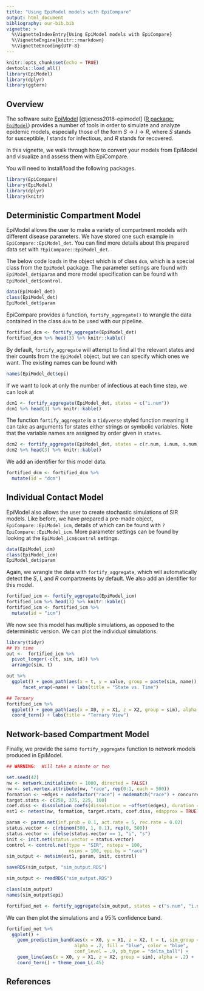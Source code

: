 ```yaml
---
title: "Using EpiModel models with EpiCompare"
output: html_document
bibliography: our-bib.bib
vignette: >
  %\VignetteIndexEntry{Using EpiModel models with EpiCompare}
  %\VignetteEngine{knitr::rmarkdown}
  %\VignetteEncoding{UTF-8}
---
```


```r
knitr::opts_chunk$set(echo = TRUE)
devtools::load_all()
library(EpiModel)
library(dplyr)
library(ggtern)
```




##  Overview

The software suite [EpiModel](https://www.epimodel.org/) [@jeness2018-epimodel] ([R package: `EpiModel`](https://cran.r-project.org/web/packages/EpiModel/index.html)) provides a number of tools in order to simulate and analyze epidemic models, especially those of the form $S \rightarrow I \rightarrow R$, where $S$ stands for susceptible, $I$ stands for infectious, and $R$ stands for recovered.

In this vignette, we walk through how to convert your models from EpiModel and visualize and assess them with EpiCompare.

You will need to install/load the following packages.

```r
library(EpiCompare)
library(EpiModel)
library(dplyr)
library(knitr)
```


## Deterministic Compartment Model

EpiModel allows the user to make a variety of compartment models with different disease parameters.  We have stored one such example in `EpiCompare::EpiModel_det`.  You can find more details about this prepared data set with `?EpiCompare::EpiModel_det`.


The below code loads in the object which is of class `dcm`, which is a special class from the `EpiModel` package.  The parameter settings are found with `EpiModel_det$param` and more model specification can be found with `EpiModel_det$control`.

```r
data(EpiModel_det)
class(EpiModel_det)
EpiModel_det$param
```


EpiCompare provides a function, `fortify_aggregate()` to wrangle the data contained in the class `dcm` to be used with our pipeline.

```r
fortified_dcm <- fortify_aggregate(EpiModel_det)
fortified_dcm %>% head(3) %>% knitr::kable()
```

By default, `fortify_aggregate` will attempt to find all the relevant states and their counts from the `EpiModel` object, but we can specify which ones we want.  The existing names can be found with

```r
names(EpiModel_det$epi)
```

If we want to look at only the number of infectious at each time step, we can look at

```r
dcm1 <- fortify_aggregate(EpiModel_det, states = c("i.num"))
dcm1 %>% head(3) %>% knitr::kable()
```

The function `fortify_aggregate` is a `tidyverse` styled function meaning it can take as arguments for states either strings or symbolic variables.  Note that the variable names are assigned by order given in `states`.  

```r
dcm2 <- fortify_aggregate(EpiModel_det, states = c(r.num, i.num, s.num))
dcm2 %>% head(3) %>% knitr::kable()
```

We add an identifier for this model data.

```r
fortified_dcm <- fortified_dcm %>%
  mutate(id = "dcm")

```

## Individual Contact Model

EpiModel also allows the user to create stochastic simulations of SIR models.  Like before, we have prepared a pre-made object, `EpiCompare::EpiModel_icm`, details of which can be found with `?EpiCompare::EpiModel_icm`.  More parameter settings can be found by looking at the `EpiModel_icm$control` settings.

```r
data(EpiModel_icm)
class(EpiModel_icm)
EpiModel_det$param
```

Again, we wrangle the data with `fortify_aggregate`, which will automatically detect the $S$, $I$, and $R$ compartments by default.  We also add an identifier for this model.

```r
fortified_icm <- fortify_aggregate(EpiModel_icm)
fortified_icm %>% head(3) %>% knitr::kable()
fortified_icm <- fortified_icm %>%
  mutate(id = "icm")
```

We now see this model has multiple simulations, as opposed to the deterministic version.  We can plot the individual simulations.

```r
library(tidyr)
## Vs time
out <-  fortified_icm %>%
  pivot_longer(-c(t, sim, id)) %>%
  arrange(sim, t)

out %>%
  ggplot() + geom_path(aes(x = t, y = value, group = paste(sim, name)), alpha = .4) + 
      facet_wrap(~name) + labs(title = "State vs. Time")
```

```r
## Ternary
fortified_icm %>%
  ggplot() + geom_path(aes(x = X0, y = X1, z = X2, group = sim), alpha = .4) + 
  coord_tern() + labs(title = "Ternary View")
```


## Network-based Compartment Model

Finally, we provide the same `fortify_aggregate` function to network models produced in EpiModel.

```r
## WARNING:  Will take a minute or two

set.seed(42)
nw <- network.initialize(n = 1000, directed = FALSE)
nw <- set.vertex.attribute(nw, "race", rep(0:1, each = 500))
formation <- ~edges + nodefactor("race") + nodematch("race") + concurrent
target.stats <- c(250, 375, 225, 100)
coef.diss <- dissolution_coefs(dissolution = ~offset(edges), duration = 25)
est1 <- netest(nw, formation, target.stats, coef.diss, edapprox = TRUE)

param <- param.net(inf.prob = 0.1, act.rate = 5, rec.rate = 0.02)
status.vector <- c(rbinom(500, 1, 0.1), rep(0, 500))
status.vector <- ifelse(status.vector == 1, "i", "s")
init <- init.net(status.vector = status.vector)
control <- control.net(type = "SIR", nsteps = 100,
                       nsims = 100, epi.by = "race")
sim_output <- netsim(est1, param, init, control)
```
```r
saveRDS(sim_output, "sim_output.RDS")
```

```r
sim_output <- readRDS("sim_output.RDS")
```

```r
class(sim_output)
names(sim_output$epi)
```

```r
fortified_net <- fortify_aggregate(sim_output, states = c("s.num", "i.num", "r.num"))
```

We can then plot the simulations and a 95% confidence band.

```r
fortified_net %>% 
  ggplot() +
    geom_prediction_band(aes(x = X0, y = X1, z = X2, t = t, sim_group = as.numeric(sim)),
                         alpha = .2, fill = "blue", color = "blue",
                         conf_level = .9, pb_type = "delta_ball") +
    geom_line(aes(x = X0, y = X1, z = X2, group = sim), alpha = .2) +
    coord_tern() + theme_zoom_L(.45)
```


## References